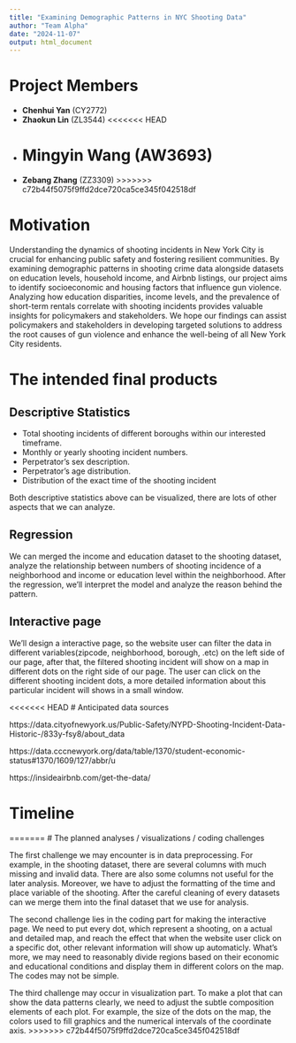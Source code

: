 ```yaml
---
title: "Examining Demographic Patterns in NYC Shooting Data"
author: "Team Alpha"
date: "2024-11-07"
output: html_document
---
```


# Project Members

- **Chenhui Yan** (CY2772)
- **Zhaokun Lin** (ZL3544)
<<<<<<< HEAD
- **Mingyin Wang** (AW3693)
=======
- **Zebang Zhang** (ZZ3309)
>>>>>>> c72b44f5075f9ffd2dce720ca5ce345f042518df

# Motivation

Understanding the dynamics of shooting incidents in New York City is crucial for enhancing public safety and fostering resilient communities. By examining demographic patterns in shooting crime data alongside datasets on education levels, household income, and Airbnb listings, our project aims to identify socioeconomic and housing factors that influence gun violence. Analyzing how education disparities, income levels, and the prevalence of short-term rentals correlate with shooting incidents provides valuable insights for policymakers and stakeholders. We hope our findings can assist policymakers and stakeholders in developing targeted solutions to address the root causes of gun violence and enhance the well-being of all New York City residents.

# The intended final products

## Descriptive Statistics

* Total shooting incidents of different boroughs within our interested timeframe.
* Monthly or yearly shooting incident numbers.
* Perpetrator’s sex description.
* Perpetrator’s age distribution.
* Distribution of the exact time of the shooting incident

Both descriptive statistics above can be visualized, there are lots of other aspects that we can analyze.

## Regression 

We can merged the income and education dataset to the shooting dataset, analyze the relationship between numbers of shooting incidence of a neighborhood and income or education level within the neighborhood. After the regression, we’ll interpret the model and analyze the reason behind the pattern.

## Interactive page

We'll design a interactive page, so the website user can filter the data in different variables(zipcode, neighborhood, borough, .etc) on the left side of our page, after that, the filtered shooting incident will show on a map in different dots on the right side of our page. The user can click on the different shooting incident dots, a more detailed information about this particular incident will shows in a small window.

<<<<<<< HEAD
# Anticipated data sources

https://data.cityofnewyork.us/Public-Safety/NYPD-Shooting-Incident-Data-Historic-/833y-fsy8/about_data

https://data.cccnewyork.org/data/table/1370/student-economic-status#1370/1609/127/abbr/u

https://insideairbnb.com/get-the-data/


# Timeline 




=======
# The planned analyses / visualizations / coding challenges

The first challenge we may encounter is in data preprocessing. For example, in the shooting dataset, there are several columns with much missing and invalid data. There are also some columns not useful for the later analysis. Moreover, we have to adjust the formatting of the time and place variable of the shooting. After the careful cleaning of every datasets can we merge them into the final dataset that we use for analysis. 

The second challenge lies in the coding part for making the interactive page. We need to put every dot, which represent a shooting, on a actual and detailed map, and reach the effect that when the website user click on a specific dot, other relevant information will show up automaticly. What's more, we may need to reasonably divide regions based on their economic and educational conditions and display them in different colors on the map. The codes may not be simple. 

The third challenge may occur in visualization part. To make a plot that can show the data patterns clearly, we need to adjust the subtle composition elements of each plot. For example, the size of the dots on the map, the colors used to fill graphics and the numerical intervals of the coordinate axis.
>>>>>>> c72b44f5075f9ffd2dce720ca5ce345f042518df
